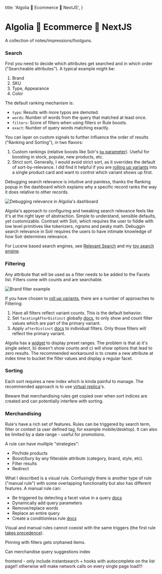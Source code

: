 
  title: 'Algolia 🤝 Ecommerce 🤝 NextJS',
}

# Algolia 🤝 Ecommerce 🤝 NextJS

A collection of notes/impressions/footguns.

### Search

First you need to decide which attributes get searched and in which order ("Searcheable attributes"). A typical example might be:
1. Brand
2. SKU
3. Type, Appearance
4. Color

The default ranking mechanism is:
- `typo`: Results with more typos are demoted.
- `words`: Number of words from the query that matched at least once.
- `filters`: Score of filters when using filters or Rule boosts.
- `exact`: Number of query words matching exactly.

You can layer on custom signals to further influence the order of results ("Ranking and Sorting"), in two flavors:
1. Custom rankings (relative boosts like Solr's [`bq` parameter](https://solr.apache.org/guide/7_6/the-dismax-query-parser.html)). Useful for boosting in stock, popular, new products, etc.
2. Strict sort. Generally, I would avoid strict sort, as it overrides the default of sort-by-relevance. I did find it helpful if you are [rolling up variants](https://www.algolia.com/doc/guides/managing-results/refine-results/grouping/how-to/item-variations/) into a single product card and want to control which variant shows up first. 

Debugging search relevance is intuitive and painless, thanks the Ranking popup in the dashboard which explains why a specific record ranks the way it does relative to other records.

<Image src="/debug_relevance.png" alt="Debugging relevance in Algolia's dashboard" />

Algolia's approach to configuring and tweaking search relevance feels like it's at the right layer of abstraction. Simple to understand, sensible defaults, yet customizable. Contrast with Solr, which requires the user to fiddle with low level primitives like tokenizers, ngrams and pesky math. Debuggin search relevance in Solr requires the users to have intimate knowledge of _how_ Solr determines relevance.

For Lucene based search engines, see [Relevant Search](https://www.manning.com/books/relevant-search) and my [toy search engine](https://github.com/avremel/lucene).

### Filtering

Any attribute that will be used as a filter needs to be added to the Facets list. Filters come with counts and are searchable.

<Image className="algolia-facet" src="/facet.png" alt="Brand filter example" />

If you have chosen to [roll up variants](https://www.algolia.com/doc/guides/managing-results/refine-results/grouping/how-to/item-variations/), there are a number of approaches to Filtering:
1. Have all filters reflect variant counts. This is the default behavior.
2. Set `facetingAfterDistinct` globally [docs](https://www.algolia.com/doc/api-reference/api-parameters/facetingAfterDistinct/), to only show and count filter values which are part of the primary variant.
3. Apply `afterDistinct` [docs](https://www.algolia.com/doc/api-reference/api-parameters/attributesForFaceting/#parameter-option-afterdistinct) to individual filters. Only those filters will reflect the primary variant.

Algolia has a [widget](https://www.algolia.com/doc/api-reference/widgets/numeric-menu/react-hooks/) to display preset ranges. The problem is that a) it's single select, b) doesn't show counts and c) will show options that lead to zero results. The recommended workaround is to create a new attribute at index time to bucket the filter values and display a regular facet.

### Sorting
Each sort requires a new index which is kinda painful to manage. The recommended approach is to use [virtual replica](https://www.algolia.com/doc/guides/managing-results/refine-results/sorting/in-depth/replicas/#what-are-virtual-replicas)'s.

Beware that merchandising rules get copied over when sort indices are created and can potentially interfere with sorting.

### Merchandising

Rule's have a rich set of features. Rules can be triggered by search term, filter or context (a user defined tag, for example mobile/desktop). It can also be limited by a date range - useful for promotions.

A rule can have mulitple "strategies":
- Pin/hide products
- Boost/bury by any filterable attribute (category, brand, style, etc).
- Filter results
- Redirect

What I described is a visual rule. Confusingly there is another type of rule ("manual rule") with some overlapping functionality but also has different features. A manual rule can:
- Be triggered by detecting a facet value in a query [docs](https://www.algolia.com/doc/guides/solutions/ecommerce/filtering-and-navigation/tutorials/auto-selected-facets/)
- Dynamically add query parameters
- Remove/replace words
- Replace an entire query
- Create a conditionless rule [docs](https://www.algolia.com/doc/guides/managing-results/rules/rules-overview/?utm_medium=page_link&utm_source=dashboard#conditionless-rules)

Visual and manual rules cannot coexist with the same triggers (the first rule [takes precedence](https://www.algolia.com/doc/guides/managing-results/rules/rules-overview/in-depth/rule-matching-algorithm/#precedence-logic)).

Pinning with filters gets orphaned items.

Can merchandise query suggestions index

frontend - only include instantsearch + hooks with autocomplete on the list page!! otherwise will make network calls on every single page load!!!
